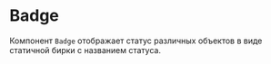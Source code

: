 

<Meta title="Компоненты/Badge" of={BadgeStories} />

# Badge

Компонент `Badge` отображает статус различных объектов
в виде статичной бирки с названием статуса.

<Canvas of={BadgeStories.Active} />
